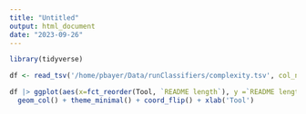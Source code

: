```yaml
---
title: "Untitled"
output: html_document
date: "2023-09-26"
---
```


```r
library(tidyverse)
```

```r
df <- read_tsv('/home/pbayer/Data/runClassifiers/complexity.tsv', col_names = c('README length', 'Tool'))
```

```r
df |> ggplot(aes(x=fct_reorder(Tool, `README length`), y =`README length`, fill=`README length`)) + 
  geom_col() + theme_minimal() + coord_flip() + xlab('Tool')
```

